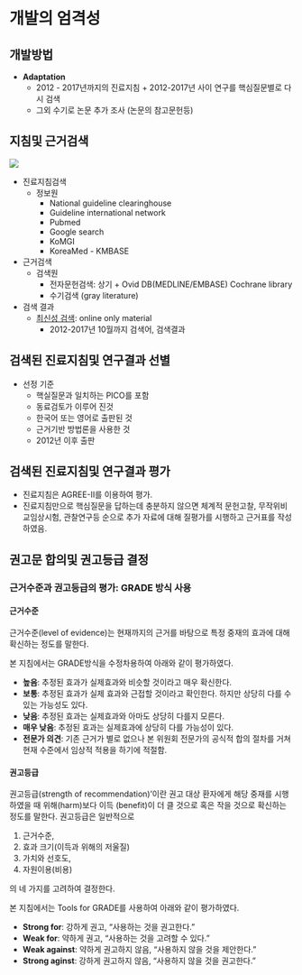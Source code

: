 # 개발의 엄격성

## 개발방법
- **Adaptation**
  + 2012 - 2017년까지의 진료지침 + 2012-2017년 사이 연구를 핵심질문별로 다시 검색
  + 그외 수기로 논문 추가 조사 (논문의 참고문헌등)
    
## 지침및 근거검색  
![](static/SearchProcess.png)

<!-- <div style="text-align:center" markdown="l"> -->
<!-- <img src="static/SearchProcess.png" alt="Drawing" style="width: 400px;"/> -->
<!-- </div> -->

- 진료지침검색 
  + 정보원
    - National guideline clearinghouse 
    - Guideline international network 
    - Pubmed
    - Google search
    - KoMGI
    - KoreaMed - KMBASE
    
  <!-- + 선택기준  -->
  <!--   - From 2012 to 2016 -->
  <!--   – Written in English or Korean  -->
  <!--   – By Multi-disciplinary team -->
  <!--   – Evidence-based method -->

  <!-- + 9개의 진료지침 검토 -->

  <!--   – 2012 AAN AHS guideline update for migraine prophylaxis Neurology (김병수, 정필욱) -->
  <!--   – 2012 Canadian guideline for migraine prophylaxis Can J neurol sci (이미지, 손종희)  -->
  <!--   – 2012 Croatia guideline (송태진, 손종희)  -->
  <!--   – 2012 Danish Guidelines JHP (서종근, 최윤주)  -->
  <!--   – 2012 French guidelines revised JHP (정필욱, 김병수)  -->
  <!--   – 2012 Italian Guidelines revised version  -->
  <!--   -JHP supple (최윤주, 서종근)  -->
  <!--   – ICSI guideline 2013 (original version, full-text) (송태진, 김병수)  -->
  <!--   – NICE guideline for headache in over 12s (2012) (2015 update) (이미지, 김병건)  -->
  <!--   – Practice guideline update summary for Botulinum neurotoxin (AAN) 2016 neurology (이미지) -->

- 근거검색
  + 검색원 
    - 전자문헌검색: 상기 + Ovid DB(MEDLINE/EMBASE) Cochrane library
    - 수기검색 (gray literature)
    
- 검색 결과
  + [최신성 검색](static/SearchingResult_ 201710.pdf): online only material
    - 2012-2017년 10월까지 검색어, 검색결과 

## 검색된 진료지침및 연구결과 선별
- 선정 기준
  + 핵실질문과 일치하는 PICO를 포함
  + 동료검토가 이루어 진것 
  + 한국어 또는 영어로 출판된 것
  + 근거기반 방법론을 사용한 것
  + 2012년 이후 출판

## 검색된 진료지침및 연구결과 평가 
- 진료지침은 AGREE-II를 이용하여 평가.
- 진료지침만으로 핵심질문을 답하는데 충분하지 않으면 체계적 문헌고찰, 무작위비교임상시험, 관찰연구등 순으로 추가 자료에 대해 질평가를 시행하고 근거표를 작성하였음.

## 권고문 합의및 권고등급 결정
### 근거수준과 권고등급의 평가: GRADE 방식 사용 {-}
#### 근거수준 {-}
근거수준(level of evidence)는 현재까지의 근거를 바탕으로 특정 중재의 효과에 대해 확신하는 정도를 말한다. 

본 지침에서는 GRADE방식을 수정차용하여 아래와 같이 평가하였다.

- **높음**: 추정된 효과가 실제효과와 비슷할 것이라고 매우 확신한다.
- **보통**: 추정된 효과가 실제 효과와 근접할 것이라고 확인한다. 하지만 상당히 다를 수 있는 가능성도 있다.
- **낮음**: 추정된 효과는 실제효과와 아마도 상당히 다를지 모른다.
- **매우 낮음**: 추정된 효과는 실제효과에 상당히 다를 가능성이 있다.
- **전문가 의견**: 기존 근거가 별로 없으나 본 위원회 전문가의 공식적 합의 절차를 거쳐 현재 수준에서 임상적 적용을 하기에 적절함.


#### 권고등급 {-}
권고등급(strength of recommendation)ʼ이란
권고 대상 환자에게 해당 중재를 시행하였을 때 위해(harm)보다 이득 (benefit)이 더 클 것으로 혹은 작을 것으로 확신하는 정도를 말한다.
권고등급은 일반적으로

1. 근거수준,
2. 효과 크기(이득과 위해의 저울질)
3. 가치와 선호도,
4. 자원이용(비용)

의 네 가지를 고려하여 결정한다.

본 지침에서는 Tools for GRADE를 사용하여 아래와 같이 평가하였다. 

- **Strong for**: 강하게 권고, "사용하는 것을 권고한다."
- **Weak for**: 약하게 권고, "사용하는 것을 고려할 수 있다."
- **Weak against**: 약하게 권고하지 않음, "사용하지 않을 것을 제안한다."
- **Strong aginst**: 강하게 권고하지 않음, "사용하지 않을 것을 권고한다."









